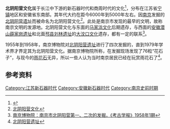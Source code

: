 '''北阴阳营文化'''属于长江中下游的新石器时代和商周时代的文化<ref>{{Cite web |url=http://www.njgl.gov.cn/gl/gl/glzx/php/pages.php?wzid=235 |title=北阴阳营古文化遗址 |accessdate=2010-04-27 |archive-date=2006-05-22 |archive-url=https://web.archive.org/web/20060522013128/http://www.njgl.gov.cn/gl/gl/glzx/php/pages.php?wzid=235 |dead-url=yes }}</ref>，分布在江苏省[[南京|宁]][[镇江|镇]]地区和安徽省东南部。其年代大约在距今6000年到5000年左右。因[[南京|南京]]发掘的[[北阴阳营遗址|北阴阳营遗址]]而被命名为北阴阳营文化<ref>[http://www.souezu.com/i_302122.html 北阴阳营文化]{{dead link|date=2017年11月 |bot=InternetArchiveBot |fix-attempted=yes }}</ref>。此处是南京市发现的最早的文明，故称南京文明的发源地。北阴阳营文化与东面的[[马家浜文化|马家浜文化]]后期遗存，与西面的[[安徽|安徽]][[潜山|潜山]][[薛家岗遗址|薛家岗遗址]]和北面[[邳县|邳县]][[刘林遗址|刘林遗址]]的[[大汶口文化|大汶口文化]]遗存，都有一定的联系<ref>[http://www.souezu.com/i_302122.html 南京博物院：南京市北阴阳营第一、二次的发掘，《考古学报》1958年1期]{{dead link|date=2017年11月 |bot=InternetArchiveBot |fix-attempted=yes }}</ref>。

1955年到1958年，南京博物院对[[北阴阳营遗址|北阴阳营遗址]]进行了四次发掘的，直到1979年学术界才界定其为北阴阳营文化。据南京博物院所称，在发掘现场发现了76粒“花石子”，与现今的[[雨花石|雨花石]]无异，所以一些人认为当时南京居民已经在玩赏雨花石了<ref>[http://dsb.njgl.gov.cn/art/2008/10/6/art_1747_110029.html 北阴阳营遗址]{{dead link|date=2017年11月 |bot=InternetArchiveBot |fix-attempted=yes }}</ref>。

==参考资料==
{{reflist}}

[[Category:江苏新石器时代|Category:江苏新石器时代]]
[[Category:安徽新石器时代|Category:安徽新石器时代]]
[[Category:南京史前时期|Category:南京史前时期]]